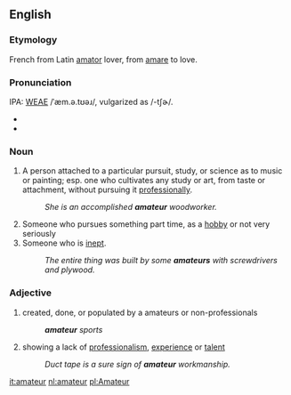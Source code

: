 ==English==
===Etymology===
French from Latin [[amator]] lover, from [[amare]] to love.

===Pronunciation===
IPA: [[WEAE]] /ˈæm.ə.tʊəɹ/, vulgarized as /-tʃɚ/.
*{{audio|en-us-amateur1.ogg|Audio 1 (US)}}
*{{audio|en-us-amateur2.ogg|Audio 2 (US)}}

===Noun===
# A person attached to a particular pursuit, study, or science  as to music or painting; esp. one who cultivates any study or art, from taste or attachment, without pursuing it [[professional]]ly.
#:''She is an accomplished '''amateur''' woodworker.''
# Someone who pursues something part time, as a [[hobby]] or not very seriously
# Someone who is [[inept]].
#:''The entire thing was built by some '''amateurs''' with screwdrivers and plywood.''

===Adjective===
#created, done, or populated by a amateurs or non-professionals
#:'''''amateur''' sports''
#showing a lack of [[professional]]ism, [[experience]] or [[talent]]
#:''Duct tape is a sure sign of '''amateur''' workmanship.''

[[it:amateur]]
[[nl:amateur]]
[[pl:Amateur]]